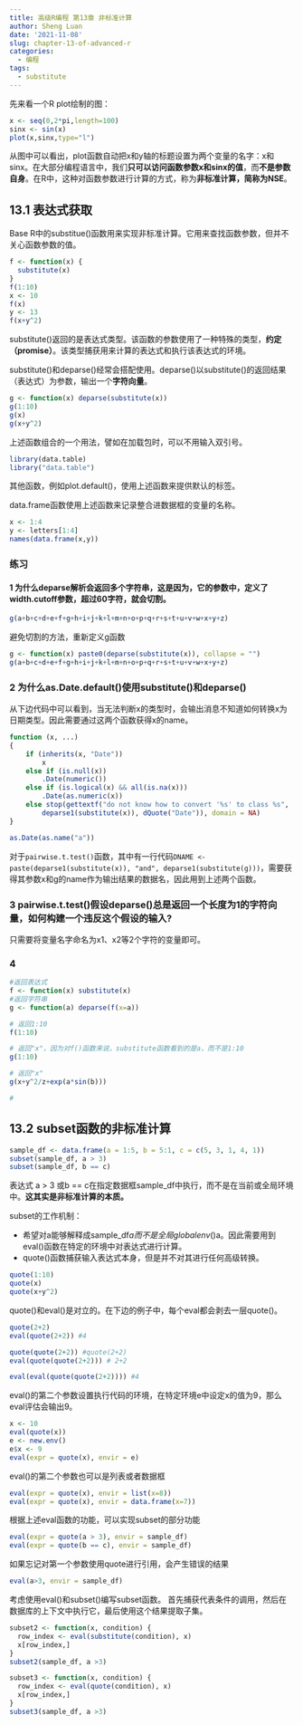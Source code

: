 ```yaml
---
title: 高级R编程 第13章 非标准计算
author: Sheng Luan
date: '2021-11-08'
slug: chapter-13-of-advanced-r
categories:
  - 编程
tags:
  - substitute
---
```


先来看一个R plot绘制的图：
```r
x <- seq(0,2*pi,length=100)
sinx <- sin(x)
plot(x,sinx,type="l")
```
从图中可以看出，plot函数自动把x和y轴的标题设置为两个变量的名字：x和sinx。在大部分编程语言中，我们**只可以访问函数参数x和sinx的值**，而**不是参数自身**。在R中，这种对函数参数进行计算的方式，称为**非标准计算，简称为NSE**。

## 13.1 表达式获取
Base R中的substitue()函数用来实现非标准计算。它用来查找函数参数，但并不关心函数参数的值。
```r
f <- function(x) {
  substitute(x)
}
f(1:10)
x <- 10
f(x)
y <- 13
f(x+y^2)
```
substitute()返回的是表达式类型。该函数的参数使用了一种特殊的类型，**约定（promise）**。该类型捕获用来计算的表达式和执行该表达式的环境。

substitute()和deparse()经常会搭配使用。deparse()以substitute()的返回结果（表达式）为参数，输出一个**字符向量**。
```r
g <- function(x) deparse(substitute(x))
g(1:10)
g(x)
g(x+y^2)
```
上述函数组合的一个用法，譬如在加载包时，可以不用输入双引号。
```r
library(data.table)
library("data.table")
```
其他函数，例如plot.default()，使用上述函数来提供默认的标签。

data.frame函数使用上述函数来记录整合进数据框的变量的名称。
```r
x <- 1:4
y <- letters[1:4]
names(data.frame(x,y))
```
### 练习

#### 1 为什么deparse解析会返回多个字符串，这是因为，它的参数中，定义了width.cutoff参数，超过60字符，就会切割。

```r
g(a+b+c+d+e+f+g+h+i+j+k+l+m+n+o+p+q+r+s+t+u+v+w+x+y+z)

```
避免切割的方法，重新定义g函数
```r
g <- function(x) paste0(deparse(substitute(x)), collapse = "")
g(a+b+c+d+e+f+g+h+i+j+k+l+m+n+o+p+q+r+s+t+u+v+w+x+y+z)
```
### 2 为什么as.Date.default()使用substitute()和deparse()
从下边代码中可以看到，当无法判断x的类型时，会输出消息不知道如何转换x为日期类型。因此需要通过这两个函数获得x的name。

```r
function (x, ...) 
{
    if (inherits(x, "Date")) 
        x
    else if (is.null(x)) 
        .Date(numeric())
    else if (is.logical(x) && all(is.na(x))) 
        .Date(as.numeric(x))
    else stop(gettextf("do not know how to convert '%s' to class %s", 
        deparse1(substitute(x)), dQuote("Date")), domain = NA)
}
```

```r
as.Date(as.name("a"))
```


对于`pairwise.t.test()`函数，其中有一行代码`DNAME <- paste(deparse1(substitute(x)), "and", deparse1(substitute(g)))`，需要获得其参数x和g的name作为输出结果的数据名，因此用到上述两个函数。

### 3 pairwise.t.test()假设deparse()总是返回一个长度为1的字符向量，如何构建一个违反这个假设的输入?
只需要将变量名字命名为x1、x2等2个字符的变量即可。

### 4
```r
#返回表达式
f <- function(x) substitute(x)
#返回字符串
g <- function(a) deparse(f(x=a))

# 返回1:10
f(1:10)

# 返回"x"，因为对f()函数来说，substitute函数看到的是a，而不是1:10
g(1:10)

# 返回"x"
g(x+y^2/z+exp(a*sin(b)))

#
```

## 13.2 subset函数的非标准计算
```r
sample_df <- data.frame(a = 1:5, b = 5:1, c = c(5, 3, 1, 4, 1))
subset(sample_df, a > 3)
subset(sample_df, b == c)
```

表达式 a > 3 或b == c在指定数据框sample_df中执行，而不是在当前或全局环境中。**这其实是非标准计算的本质。**

subset的工作机制：

* 希望对a能够解释成sample_df$a而不是全局globalenv()$a。因此需要用到eval()函数在特定的环境中对表达式进行计算。
* quote()函数捕获输入表达式本身，但是并不对其进行任何高级转换。

```r
quote(1:10)
quote(x)
quote(x+y^2)
```
quote()和eval()是对立的。在下边的例子中，每个eval都会剥去一层quote()。
```r
quote(2+2)
eval(quote(2+2)) #4

quote(quote(2+2)) #quote(2+2)
eval(quote(quote(2+2))) # 2+2

eval(eval(quote(quote(2+2)))) #4
```

eval()的第二个参数设置执行代码的环境，在特定环境e中设定x的值为9，那么eval评估会输出9。
```r
x <- 10
eval(quote(x))
e <- new.env()
e$x <- 9
eval(expr = quote(x), envir = e)
```
eval()的第二个参数也可以是列表或者数据框

```r
eval(expr = quote(x), envir = list(x=8))
eval(expr = quote(x), envir = data.frame(x=7))
```

根据上述eval函数的功能，可以实现subset的部分功能
```r
eval(expr = quote(a > 3), envir = sample_df)
eval(expr = quote(b == c), envir = sample_df)
```

如果忘记对第一个参数使用quote进行引用，会产生错误的结果
```r
eval(a>3, envir = sample_df)
```
考虑使用eval()和subset()编写subset函数。
首先捕获代表条件的调用，然后在数据库的上下文中执行它，最后使用这个结果提取子集。
```r
subset2 <- function(x, condition) {
  row_index <- eval(substitute(condition), x)
  x[row_index,]
}
subset2(sample_df, a >3)

subset3 <- function(x, condition) {
  row_index <- eval(quote(condition), x)
  x[row_index,]
}
subset3(sample_df, a >3)


```

